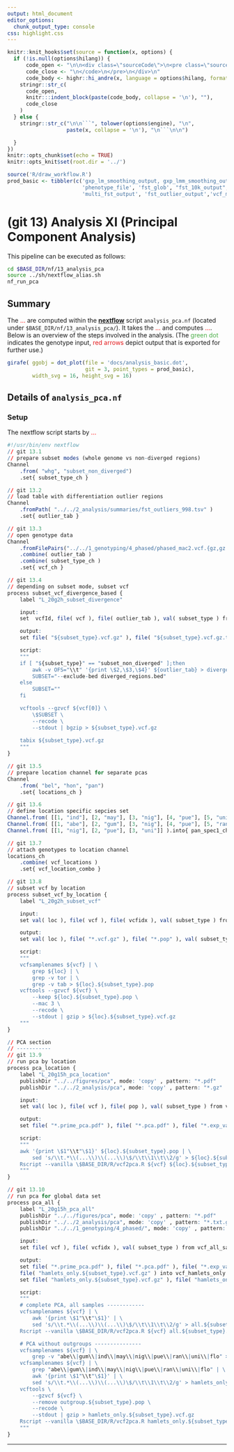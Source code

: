 ```yaml
---
output: html_document
editor_options:
  chunk_output_type: console
css: highlight.css
---
```


```r
knitr::knit_hooks$set(source = function(x, options) {
  if (!is.null(options$hilang)) {
      code_open <- "\n\n<div class=\"sourceCode\">\n<pre class=\"sourceCode\">\n<code class=\"sourceCode\">"
      code_close <- "\n</code>\n</pre>\n</div>\n"
      code_body <- highr::hi_andre(x, language = options$hilang, format = "html")
    stringr::str_c(
      code_open,
      knitr:::indent_block(paste(code_body, collapse = '\n'), ""),
      code_close
    )
  } else {
    stringr::str_c("\n\n```", tolower(options$engine), "\n",
                   paste(x, collapse = '\n'), "\n```\n\n")

  }
})
knitr::opts_chunk$set(echo = TRUE)
knitr::opts_knit$set(root.dir = '../')
```


```r
source('R/draw_workflow.R')
prod_basic <- tibbler(c('gxp_lm_smoothing_output, gxp_lmm_smoothing_output', 'gemma_results',
                        'phenotype_file', 'fst_glob', "fst_10k_output","fst_50k", 'fst_logs',
                        'multi_fst_output', 'fst_outlier_output','vcf_multi_fst'))
```

# (git 13) Analysis XI (Principal Component Analysis)

This pipeline can be executed as follows:

```sh
cd $BASE_DIR/nf/13_analysis_pca
source ../sh/nextflow_alias.sh
nf_run_pca
```

## Summary

The <span style="color:red;">...</span> are computed within the [**nextflow**](https://www.nextflow.io/) script `analysis_pca.nf` (located under `$BASE_DIR/nf/13_analysis_pca/`).
It takes the <span style="color:red;">...</span> and computes <span style="color:red;">...</span>.
Below is an overview of the steps involved in the analysis.
(The <span style="color:#4DAF4A">green dot</span> indicates the genotype input, <span style="color:#E41A1C">red arrows</span> depict output that is exported for further use.)

<div style="max-width:800px; margin:auto;">
```r
girafe( ggobj = dot_plot(file = 'docs/analysis_basic.dot',
                         git = 3, point_types = prod_basic),
        width_svg = 16, height_svg = 16)

```
</div>

## Details of `analysis_pca.nf`

### Setup

The nextflow script starts by <span style="color:red;">...</span>

:::kclass
```r
#!/usr/bin/env nextflow
// git 13.1
// prepare subset modes (whole genome vs non-diverged regions)
Channel
	.from( "whg", "subset_non_diverged")
	.set{ subset_type_ch }
```


```r
// git 13.2
// load table with differentiation outlier regions
Channel
	.fromPath( "../../2_analysis/summaries/fst_outliers_998.tsv" )
	.set{ outlier_tab }
```

```r
// git 13.3
// open genotype data
Channel
	.fromFilePairs("../../1_genotyping/4_phased/phased_mac2.vcf.{gz,gz.tbi}")
	.combine( outlier_tab )
	.combine( subset_type_ch )
	.set{ vcf_ch }
```

```r
// git 13.4
// depending on subset mode, subset vcf
process subset_vcf_divergence_based {
	label "L_20g2h_subset_divergence"

	input:
	set  vcfId, file( vcf ), file( outlier_tab ), val( subset_type ) from vcf_ch

	output:
	set file( "${subset_type}.vcf.gz" ), file( "${subset_type}.vcf.gz.tbi" ), val( subset_type ) into ( vcf_locations, vcf_all_samples_pca )

	script:
	"""
	if [ "${subset_type}" == "subset_non_diverged" ];then
		awk -v OFS="\\t" '{print \$2,\$3,\$4}' ${outlier_tab} > diverged_regions.bed 
		SUBSET="--exclude-bed diverged_regions.bed"
	else
		SUBSET=""
	fi

	vcftools --gzvcf ${vcf[0]} \
		\$SUBSET \
		--recode \
		--stdout | bgzip > ${subset_type}.vcf.gz
	
	tabix ${subset_type}.vcf.gz
	"""
}
```


```r
// git 13.5
// prepare location channel for separate pcas
Channel
	.from( "bel", "hon", "pan")
	.set{ locations_ch }
```


```r
// git 13.6
// define location specific sepcies set
Channel.from( [[1, "ind"], [2, "may"], [3, "nig"], [4, "pue"], [5, "uni"]] ).into{ bel_spec1_ch; bel_spec2_ch }
Channel.from( [[1, "abe"], [2, "gum"], [3, "nig"], [4, "pue"], [5, "ran"], [6, "uni"]] ).into{ hon_spec1_ch; hon_spec2_ch }
Channel.from( [[1, "nig"], [2, "pue"], [3, "uni"]] ).into{ pan_spec1_ch; pan_spec2_ch }
```


```r
// git 13.7
// attach genotypes to location channel
locations_ch
	.combine( vcf_locations )
	.set{ vcf_location_combo }
```


```r
// git 13.8
// subset vcf by location
process subset_vcf_by_location {
	label "L_20g2h_subset_vcf"

	input:
	set val( loc ), file( vcf ), file( vcfidx ), val( subset_type ) from vcf_location_combo

	output:
	set val( loc ), file( "*.vcf.gz" ), file( "*.pop" ), val( subset_type ) into ( vcf_loc_pca )

	script:
	"""
	vcfsamplenames ${vcf} | \
		grep ${loc} | \
		grep -v tor | \
		grep -v tab > ${loc}.${subset_type}.pop
	vcftools --gzvcf ${vcf} \
		--keep ${loc}.${subset_type}.pop \
		--mac 3 \
		--recode \
		--stdout | gzip > ${loc}.${subset_type}.vcf.gz
	"""
}
```


```r
// PCA section
// -----------
// git 13.9
// run pca by location
process pca_location {
	label "L_20g15h_pca_location"
	publishDir "../../figures/pca", mode: 'copy' , pattern: "*.pdf"
	publishDir "../../2_analysis/pca", mode: 'copy' , pattern: "*.gz"

	input:
	set val( loc ), file( vcf ), file( pop ), val( subset_type ) from vcf_loc_pca

	output:
	set file( "*.prime_pca.pdf" ), file( "*.pca.pdf" ), file( "*.exp_var.txt.gz" ), file( "*.scores.txt.gz" ) into pca_loc_out

	script:
	"""
	awk '{print \$1"\\t"\$1}' ${loc}.${subset_type}.pop | \
		sed 's/\\t.*\\(...\\)\\(...\\)\$/\\t\\1\\t\\2/g' > ${loc}.${subset_type}.pop.txt
	Rscript --vanilla \$BASE_DIR/R/vcf2pca.R ${vcf} ${loc}.${subset_type}.pop.txt 6
	"""
}
```


```r
// git 13.10
// run pca for global data set
process pca_all {
	label "L_20g15h_pca_all"
	publishDir "../../figures/pca", mode: 'copy' , pattern: "*.pdf"
	publishDir "../../2_analysis/pca", mode: 'copy' , pattern: "*.txt.gz"
	publishDir "../../1_genotyping/4_phased/", mode: 'copy' , pattern: "*.vcf.gz"

	input:
	set file( vcf ), file( vcfidx ), val( subset_type ) from vcf_all_samples_pca

	output:
	set file( "*.prime_pca.pdf" ), file( "*.pca.pdf" ), file( "*.exp_var.txt.gz" ), file( "*.scores.txt.gz" ) into pca_all_out
	file( "hamlets_only.${subset_type}.vcf.gz" ) into vcf_hamlets_only
	set file( "hamlets_only.${subset_type}.vcf.gz" ), file( "hamlets_only.${subset_type}.pop.txt" ) into vcf_multi_fst

	script:
	"""
	# complete PCA, all samples ------------
	vcfsamplenames ${vcf} | \
		awk '{print \$1"\\t"\$1}' | \
		sed 's/\\t.*\\(...\\)\\(...\\)\$/\\t\\1\\t\\2/g' > all.${subset_type}.pop.txt
	Rscript --vanilla \$BASE_DIR/R/vcf2pca.R ${vcf} all.${subset_type}.pop.txt 6

	# PCA without outgroups ---------------
	vcfsamplenames ${vcf} | \
		grep -v "abe\\|gum\\|ind\\|may\\|nig\\|pue\\|ran\\|uni\\|flo" > outgroup.${subset_type}.pop
	vcfsamplenames ${vcf} | \
		grep "abe\\|gum\\|ind\\|may\\|nig\\|pue\\|ran\\|uni\\|flo" | \
		awk '{print \$1"\\t"\$1}' | \
		sed 's/\\t.*\\(...\\)\\(...\\)\$/\\t\\1\\t\\2/g' > hamlets_only.${subset_type}.pop.txt
	vcftools \
		--gzvcf ${vcf} \
		--remove outgroup.${subset_type}.pop \
		--recode \
		--stdout | gzip > hamlets_only.${subset_type}.vcf.gz
	Rscript --vanilla \$BASE_DIR/R/vcf2pca.R hamlets_only.${subset_type}.vcf.gz hamlets_only.${subset_type}.pop.txt 6
	"""
}

```
:::

---
